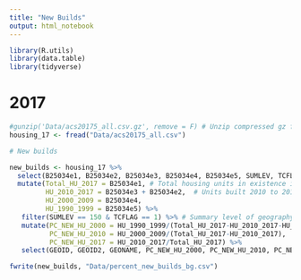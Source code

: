 ```yaml
---
title: "New Builds"
output: html_notebook
---
```


```r
library(R.utils)
library(data.table)
library(tidyverse)
```

# 2017

```r
#gunzip('Data/acs20175_all.csv.gz', remove = F) # Unzip compressed gz file, don't remove compressed file
housing_17 <- fread("Data/acs20175_all.csv")

# New builds

new_builds <- housing_17 %>%
  select(B25034e1, B25034e2, B25034e3, B25034e4, B25034e5, SUMLEV, TCFLAG, GEOID, GEOID2, GEONAME) %>%
  mutate(Total_HU_2017 = B25034e1, # Total housing units in existence in 2017
         HU_2010_2017 = B25034e3 + B25034e2,  # Units built 2010 to 2013, units built 2014 or later
         HU_2000_2009 = B25034e4,
         HU_1990_1999 = B25034e5) %>%
   filter(SUMLEV == 150 & TCFLAG == 1) %>% # Summary level of geography = bg & contained within Twin Cities
   mutate(PC_NEW_HU_2000 = HU_1990_1999/(Total_HU_2017-HU_2010_2017-HU_2000_2009),
          PC_NEW_HU_2010 = HU_2000_2009/(Total_HU_2017-HU_2010_2017),
          PC_NEW_HU_2017 = HU_2010_2017/Total_HU_2017) %>%
   select(GEOID, GEOID2, GEONAME, PC_NEW_HU_2000, PC_NEW_HU_2010, PC_NEW_HU_2017)

fwrite(new_builds, "Data/percent_new_builds_bg.csv")

```
